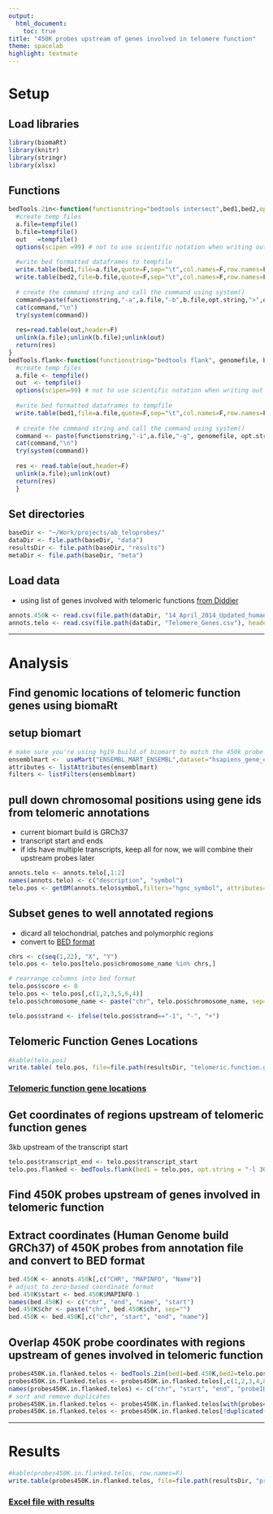 ```yaml
---
output:
  html_document:
    toc: true
title: "450K probes upstream of genes involved in telomere function"
theme: spacelab
highlight: textmate
---
```


# Setup

## Load libraries
```r
library(biomaRt)
library(knitr)
library(stringr)
library(xlsx)
```

## Functions
```r
bedTools.2in<-function(functionstring="bedtools intersect",bed1,bed2,opt.string="") {
  #create temp files
  a.file=tempfile()
  b.file=tempfile()
  out   =tempfile()
  options(scipen =99) # not to use scientific notation when writing out
 
  #write bed formatted dataframes to tempfile
  write.table(bed1,file=a.file,quote=F,sep="\t",col.names=F,row.names=F)
  write.table(bed2,file=b.file,quote=F,sep="\t",col.names=F,row.names=F)
 
  # create the command string and call the command using system()
  command=paste(functionstring,"-a",a.file,"-b",b.file,opt.string,">",out,sep=" ")
  cat(command,"\n")
  try(system(command))
 
  res=read.table(out,header=F)
  unlink(a.file);unlink(b.file);unlink(out)
  return(res)
}
bedTools.flank<-function(functionstring="bedtools flank", genomefile, bed1, opt.string="") {
  #create temp files
  a.file <- tempfile()
  out  <- tempfile()
  options(scipen=99) # not to use scientific notation when writing out
  
  #write bed formatted dataframes to tempfile
  write.table(bed1,file=a.file,quote=F,sep="\t",col.names=F,row.names=F)
  
  # create the command string and call the command using system()
  command <- paste(functionstring,"-i",a.file,"-g", genomefile, opt.string,">",out,sep=" ")
  cat(command,"\n")
  try(system(command))
  
  res <- read.table(out,header=F)
  unlink(a.file);unlink(out)
  return(res)
  }

```

## Set directories  

```r
baseDir <- "~/Work/projects/ab_teloprobes/"
dataDir <- file.path(baseDir, "data")
resultsDir <- file.path(baseDir, "results")
metaDir <- file.path(baseDir, "meta")
```

## Load data
- using list of genes involved with telomeric functions [from Diddier](../data/Telomere_Genes.csv)

```r
annots.450k <- read.csv(file.path(dataDir, "14_April_2014_Updated_humanmethylation450_15017482_v1-2.csv"), skip=7)
annots.telo <- read.csv(file.path(dataDir, "Telomere_Genes.csv"), header=F)
```

---

# Analysis

## Find genomic locations of telomeric function genes using biomaRt  

## setup biomart

```r
# make sure you're using hg19 build of biomart to match the 450k probe annotations
ensemblmart <-  useMart("ENSEMBL_MART_ENSEMBL",dataset="hsapiens_gene_ensembl", host="grch37.ensembl.org")
attributes <- listAttributes(ensemblmart)
filters <- listFilters(ensemblmart)
```

## pull down chromosomal positions using gene ids from telomeric annotations
- current biomart build is GRCh37
- transcript start and ends
- if ids have multiple transcripts, keep all for now, we will combine their upstream probes later

```r
annots.telo <- annots.telo[,1:2]
names(annots.telo) <- c("description", "symbol")
telo.pos <- getBM(annots.telo$symbol,filters="hgnc_symbol", attributes=c("chromosome_name","transcript_start","transcript_end", "strand", "hgnc_symbol"), mart=ensemblmart)
```

## Subset genes to well annotated regions
- dicard all telochondrial, patches and polymorphic regions
- convert to [BED format](http://genome.ucsc.edu/FAQ/FAQformat.html#format1)

```r
chrs <- c(seq(1,22), "X", "Y")
telo.pos <- telo.pos[telo.pos$chromosome_name %in% chrs,]

# rearrange columns into bed format
telo.pos$score <- 0
telo.pos <- telo.pos[,c(1,2,3,5,6,4)]
telo.pos$chromosome_name <- paste("chr", telo.pos$chromosome_name, sep="")

telo.pos$strand <- ifelse(telo.pos$strand=="-1", "-", "+")
```

## Telomeric Function Genes Locations

```r
#kable(telo.pos)
write.table( telo.pos, file=file.path(resultsDir, "telomeric.function.gene.locations.xls"), sep="\t", quote=F, row.names=F, col.names=T)
```

### [Telomeric function gene locations](../results/telomeric.function.gene.locations.xls)

## Get coordinates of regions upstream of telomeric function genes  
3kb upstream of the transcript start

```r
telo.pos$transcript_end <- telo.pos$transcript_start
telo.pos.flanked <- bedTools.flank(bed1 = telo.pos, opt.string = "-l 3000 -s -r 0", genomefile ="~/Work/projects/ab_teloprobes/meta/hg19.genome")
```

## Find 450K probes upstream of genes involved in telomeric function

## Extract coordinates (Human Genome build GRCh37) of 450K probes from annotation file and convert to BED format
```r
bed.450K <- annots.450k[,c("CHR", "MAPINFO", "Name")]
# adjust to zero-based coordinate format
bed.450K$start <- bed.450K$MAPINFO-1
names(bed.450K) <- c("chr", "end", "name", "start")
bed.450K$chr <- paste("chr", bed.450K$chr, sep="")
bed.450K <- bed.450K[,c("chr", "start", "end", "name")]
```

## Overlap 450K probe coordinates with regions upstream of genes involved in telomeric function

```r
probes450K.in.flanked.telos <- bedTools.2in(bed1=bed.450K,bed2=telo.pos.flanked,opt.string="-wo")
probes450K.in.flanked.telos <- probes450K.in.flanked.telos[,c(1,2,3,4,8)]
names(probes450K.in.flanked.telos) <- c("chr", "start", "end", "probeID", "upstream_of_gene")
# sort and remove duplicates
probes450K.in.flanked.telos <- probes450K.in.flanked.telos[with(probes450K.in.flanked.telos, order(chr, start, probeID, upstream_of_gene)), ]
probes450K.in.flanked.telos <- probes450K.in.flanked.telos[!duplicated(probes450K.in.flanked.telos),]
```

---

# Results

```r
#kable(probes450K.in.flanked.telos, row.names=F)
write.table(probes450K.in.flanked.telos, file=file.path(resultsDir, "probes450K.in.flanked.telos.xls"), quote=F, sep="\t", row.names=F, col.names=T)
```


### [Excel file with results](../results/probes450K.in.flanked.telos.xls)





